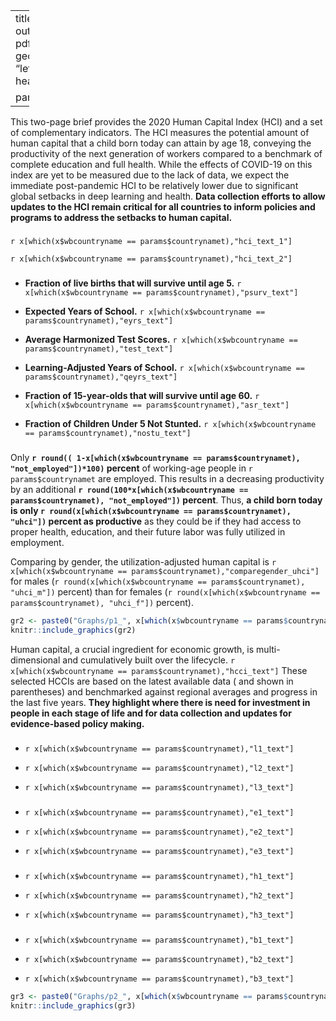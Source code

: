

---
title: "`r params$countrynamet``r params$extra`"
output:
  pdf_document: 
    keep_tex: true
  latex_engine: pdflatex
  fig_caption: yes
  urlcolor: blue
fontsize: 9pt
geometry: "left=1.3cm,right=1.3cm,top=1.5cm,bottom=0.5cm"
header-includes:  \usepackage{fancyhdr} 
  \usepackage{graphicx}
  \usepackage{eurosym}
  \usepackage{datetime}
  \usepackage{booktabs,xcolor} \pagestyle{fancy}  
  \fancypagestyle{plain}{\pagestyle{fancy}}
  \pagenumbering{gobble}
  \renewcommand\thefootnote{\textcolor{black}{\arabic{footnote}}}
  \usepackage{pagecolor}
  \pagecolor{white}
  \usepackage{fourier}
  \usepackage[fontsize=8.7pt]{scrextend}
  \usepackage{float}
  \restylefloat{table}
  \usepackage{xcolor}
  \usepackage{multicol}
  \newcommand{\hideFromPandoc}[1]{#1}
  \hideFromPandoc{
    \let\Begin\begin
    \let\End\end
  }
  \usepackage{caption}
  \captionsetup{skip=0pt}
  \usepackage{hyperref}
  \usepackage{array}
  \usepackage{varwidth}
  \hypersetup{
      colorlinks=true,
      linkcolor=blue,
      filecolor=magenta,      
      urlcolor=cyan,
  }
  \urlstyle{same}
  \usepackage{enumitem}
  \setlist{leftmargin=*}
  \pagenumbering{gobble}
  \usepackage{numprint}
  \usepackage{fbox}
  
params:
  countrynamet: "Afghanistan"
  extra: ""

---
\definecolor{bondiblue}{rgb}{0.0, 0.58, 0.71}
\definecolor{steelblue}{rgb}{0.27, 0.51, 0.71}
\definecolor{brickred}{rgb}{0.8, 0.25, 0.33}
\newcommand\boldblue[1]{\textcolor{bondiblue}{\textbf{#1}}}

This two-page brief provides the 2020 Human Capital Index (HCI) and a set of complementary indicators. The HCI measures the potential amount of human capital that a child born today can attain by age 18, conveying the productivity of the next generation of workers compared to a benchmark of complete education and full health. While the effects of COVID-19 on this index are yet to be measured due to the lack of data, we expect the immediate post-pandemic HCI to be relatively lower due to significant global setbacks in deep learning and health. **Data collection efforts to allow updates to the HCI remain critical for all countries to inform policies and programs to address the setbacks to human capital.**

\Begin{multicols}{2}

\vspace{-6mm}
### \boldblue{T\small{HE HUMAN CAPITAL INDEX}}###
\vspace{-2mm}

`r x[which(x$wbcountryname == params$countrynamet),"hci_text_1"]` 

`r x[which(x$wbcountryname == params$countrynamet),"hci_text_2"]` 

\vspace{-2mm}
### \boldblue{T\small{HE HUMAN CAPITAL INDEX COMPONENTS}}###
\vspace{-2mm}

* **Fraction of live births that will survive until age 5.** `r x[which(x$wbcountryname == params$countrynamet),"psurv_text"]`

* **Expected Years of School.** `r x[which(x$wbcountryname == params$countrynamet),"eyrs_text"]`

* **Average Harmonized Test Scores.** `r x[which(x$wbcountryname == params$countrynamet),"test_text"]`

* **Learning-Adjusted Years of School.** `r x[which(x$wbcountryname == params$countrynamet),"qeyrs_text"]`

* **Fraction of 15-year-olds that will survive until age 60.** `r x[which(x$wbcountryname == params$countrynamet),"asr_text"]`

* **Fraction of Children Under 5 Not Stunted.** `r x[which(x$wbcountryname == params$countrynamet),"nostu_text"]`

\vspace{-6mm}
### \boldblue{U\small{TILIZATION-ADJUSTED HUMAN CAPITAL INDEX}}###
\vspace{-2mm}

Only **`r round(( 1-x[which(x$wbcountryname == params$countrynamet), "not_employed"])*100)` percent** of working-age people in `r params$countrynamet` are employed. This results in a decreasing productivity by an additional  **`r round(100*x[which(x$wbcountryname == params$countrynamet), "not_employed"])` percent**. Thus, **a child born today is only `r round(x[which(x$wbcountryname == params$countrynamet), "uhci"])` percent as productive** as they could be if they had access to proper health, education, and their future labor was fully utilized in employment.

Comparing by gender, the utilization-adjusted human capital is `r x[which(x$wbcountryname == params$countrynamet),"comparegender_uhci"]` for males (`r round(x[which(x$wbcountryname == params$countrynamet), "uhci_m"])` percent) than for females (`r round(x[which(x$wbcountryname == params$countrynamet), "uhci_f"])` percent).

\vspace{-7mm}
\begin{table}[H]
\renewcommand{\tabcolsep}{0.8mm}
\begin{tabular}{m{0.29\textwidth}>{\centering\arraybackslash}m{0.054\textwidth}>{\centering\arraybackslash}m{0.054\textwidth}>{\centering\arraybackslash}m{0.054\textwidth}}
\\\textbf{     }   &    &             &  \\ \hline
                         &      &              & \\
\textbf{ Human Capital and Utilization   } & \textbf{Boys} & \textbf{Girls} &  \textbf{Overall} \\\hline
\vspace{-1mm} \\
Human Capital Index &   `r round(x[which(x$wbcountryname == params$countrynamet),"hci_m"])`\% &   `r round(x[which(x$wbcountryname == params$countrynamet),"hci_f"])`\% &    `r round(x[which(x$wbcountryname == params$countrynamet),"hci"])`\% \\
Utilization-Adjusted Human Capital Index & `r round(x[which(x$wbcountryname == params$countrynamet),"uhci_m"])`\%  &  `r round(x[which(x$wbcountryname == params$countrynamet),"uhci_f"])`\% & `r round(x[which(x$wbcountryname == params$countrynamet),"uhci"])`\% \\
                         & \multicolumn{1}{l}{} & \multicolumn{1}{l}{} &    
\vspace{-4mm}
\\\hline
\end{tabular}
\vspace{1mm} 
\end{table}

```r
gr2 <- paste0("Graphs/p1_", x[which(x$wbcountryname == params$countrynamet),"wbcode"],"_all", params$extra,".jpg")
knitr::include_graphics(gr2)
```

\vfill

\End{multicols}


\newpage

\vspace{3mm} 

Human capital, a crucial ingredient for economic growth, is multi-dimensional and cumulatively built over the lifecycle. `r x[which(x$wbcountryname == params$countrynamet),"hcci_text"]` These selected HCCIs are based on the latest available data (\emph{italicized} and shown in parentheses) and benchmarked against regional averages and progress in the last five years. **They highlight where there is need for investment in people in each stage of life and for data collection and updates for evidence-based policy making.**

\vspace{1mm}

\Begin{multicols}{2}

\vspace{-6mm}
### \boldblue{E\small{ARLY CHILDHOOD}}###
\vspace{-2mm}

* `r x[which(x$wbcountryname == params$countrynamet),"l1_text"]`

* `r x[which(x$wbcountryname == params$countrynamet),"l2_text"]`

* `r x[which(x$wbcountryname == params$countrynamet),"l3_text"]`

\vspace{-6mm}
### \boldblue{S\small{CHOOL AGE}}###
\vspace{-2mm}

* `r x[which(x$wbcountryname == params$countrynamet),"e1_text"]`

* `r x[which(x$wbcountryname == params$countrynamet),"e2_text"]`

* `r x[which(x$wbcountryname == params$countrynamet),"e3_text"]`

\vspace{-6mm}
### \boldblue{Y\small{OUTH}}###
\vspace{-2mm}

* `r x[which(x$wbcountryname == params$countrynamet),"h1_text"]`

* `r x[which(x$wbcountryname == params$countrynamet),"h2_text"]`

* `r x[which(x$wbcountryname == params$countrynamet),"h3_text"]`

\vspace{-6mm}
### \boldblue{A\small{DULTS \& ELDERLY}}###
\vspace{-2mm}

* `r x[which(x$wbcountryname == params$countrynamet),"b1_text"]`

* `r x[which(x$wbcountryname == params$countrynamet),"b2_text"]`

* `r x[which(x$wbcountryname == params$countrynamet),"b3_text"]`


```r
gr3 <- paste0("Graphs/p2_", x[which(x$wbcountryname == params$countrynamet),"wbcode"], "_stages", params$extra,".jpg")
knitr::include_graphics(gr3)
```

\End{multicols}